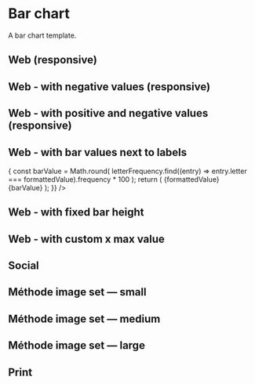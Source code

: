 
<Meta title="Templates/Bar chart" component={BarChart} />

# Bar chart

A bar chart template.

## Web (responsive)

<Preview>
  <Story name="Web (responsive)">
    <BarChart />
  </Story>
</Preview>

## Web - with negative values (responsive)

<Preview>
  <Story name="Web - with negative values (responsive)">
    <BarChart data={categoricalSampleData} xVariable="Strongly disagree" yVariable="name" />
  </Story>
</Preview>

## Web - with positive and negative values (responsive)

<Preview>
  <Story name="Web - with positive and negative values (responsive)">
    <BarChart data={categoricalUsSampleData} xVariable="margin" yVariable="state" />
  </Story>
</Preview>

## Web - with bar values next to labels

<Preview>
  <Story name="Web - with bar values next to labels">
    <BarChart
      data={letterFrequency}
      height={600}
      margin={{ top: 100, right: 5, bottom: 105, left: 30 }}
      tickLength={0}
      xAxisOrientation={false}
      yTickComponent={({ formattedValue, ...tickProps }) => {
        const barValue = Math.round(
          letterFrequency.find((entry) => entry.letter === formattedValue).frequency * 100
        );
        return (
          <text {...tickProps}>
            <tspan x="-30">{formattedValue}</tspan>
            <tspan fill="#33302e" x="-12">
              {barValue}
            </tspan>
          </text>
        );
      }}
    />
  </Story>
</Preview>

## Web - with fixed bar height

<Preview>
  <Story name="Web - with fixed bar height">
    <BarChart data={letterFrequency.slice(0, 4)} fixedBarHeight={50} xAxisOrientation={false} />
  </Story>
</Preview>

## Web - with custom x max value

<Preview>
  <Story name="Web - with custom x max value">
    <BarChart xMax={1} />
  </Story>
</Preview>

## Social

<Preview>
  <Story name="Social">
    <BarChart
      type="social"
      width={612}
      height={612}
      margin={{ left: 40, right: 40, bottom: 138, top: 140 }}
    />
  </Story>
</Preview>

## Méthode image set — small

<Preview>
  <Story name="Méthode image set — small">
    <BarChart width={300} height={400} />
  </Story>
</Preview>

## Méthode image set — medium

<Preview>
  <Story name="Méthode image set — medium">
    <BarChart width={700} height={500} />
  </Story>
</Preview>

## Méthode image set — large

<Preview>
  <Story name="Méthode image set — large">
    <BarChart width={1180} height={700} />
  </Story>
</Preview>

## Print

<Preview>
  <Story name="Print">
    <BarChart
      type="print"
      width={53.71}
      height={69.85}
      margin={{ top: 40, left: 7, bottom: 35, right: 7 }}
    />
  </Story>
</Preview>
